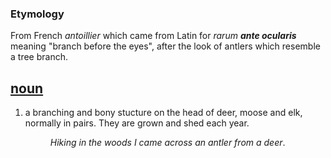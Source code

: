 === Etymology ===
From French ''antoillier'' which came from Latin for ''rarum '''ante ocularis''' '' meaning "branch before the eyes", after the look of antlers which resemble a tree branch.

== [[noun]] ==
#a branching and bony stucture on the head of deer, moose and elk, normally in pairs. They are grown and shed each year.
#:''Hiking in the woods I came across an antler from a deer''.